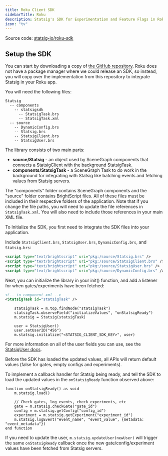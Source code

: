 ```yaml
---
title: Roku Client SDK
sidebarTitle: Roku
description: Statsig's SDK for Experimentation and Feature Flags in Roku applications.
icon: "tv"
---
```



<Callout icon="github">
Source code: <a href="https://github.com/statsig-io/roku-sdk" target="_blank" rel="noreferrer">statsig-io/roku-sdk</a>
</Callout>

## Setup the SDK
<Steps>
<Step title="Install the SDK">

You can start by downloading a copy of [the GitHub repository](https://github.com/statsig-io/roku-sdk). Roku does not have a package manager where we could release an SDK, so instead, you will copy over the implementation from this repository to integrate Statsig in your Roku app.

You will need the following files:

```
Statsig
  -- components
    -- statsigsdk
      -- StatsigTask.brs
      -- StatsigTask.xml
  -- source
    -- DynamicConfig.brs
    -- Statsig.brs
    -- StatsigClient.brs
    -- StatsigUser.brs
```

The library consists of two main parts:

- **source/Statsig** - an object used by SceneGraph components that connects a StatsigClient with the background StatsigTask.
- **components/StatsigTask** - a SceneGraph Task to do work in the background for integrating with Statsig like batching events and fetching values from Statsig servers.

The "components" folder contains SceneGraph components and the "source" folder contains BrightScript files. All of these files must be included in their respective folders of the application. Note that if you change the file paths, you will need to update the file references in `StatsigTask.xml`. You will also need to include those references in your main XML file.
</Step>
<Step title="Initialize the SDK">
<Initialization/>

To Initialize the SDK, you first need to integrate the SDK files into your application.

Include `StatsigClient.brs`, `StatsigUser.brs`, `DynamicConfig.brs`, and `Statsig.brs`:

```xml
<script type="text/brightscript" uri="pkg:/source/Statsig.brs" />
<script type="text/brightscript" uri="pkg:/source/StatsigClient.brs" />
<script type="text/brightscript" uri="pkg:/source/StatsigUser.brs" />
<script type="text/brightscript" uri="pkg:/source/DynamicConfig.brs" />
```

Next, you can initialize the library in your init() function, and add a listener for when gates/experiments have been fetched:

```xml
<!-- in component xml -->
<StatsigTask id="statsigTask" />
```

```brightscript
    statsigTask = m.top.findNode("statsigTask")
    statsigTask.observeField("initializeValues", "onStatsigReady")
    m.statsig = Statsig(statsigTask)

    user = StatsigUser()
    user.setUserID("456")
    m.statsig.initialize("<STATSIG_CLIENT_SDK_KEY>", user)
```

For more information on all of the user fields you can use, see the [StatsigUser docs](/concepts/user).

Before the SDK has loaded the updated values, all APIs will return default values (false for gates, empty configs and experiments).

To implement a callback handler for Statsig being ready, and tell the SDK to load the updated values in the `onStatsigReady` function observed above:

```brightscript
function onStatsigReady() as void
    m.statsig.load()

    // Check gates, log events, check experiments, etc
    gate = m.statsig.checkGate("gate_id")
    config = m.statsig.getConfig("config_id")
    experiment = m.statsig.getExperiment("experiment_id")
    m.statsig.logEvent("event_name", "event_value", {metadata: "event_metadata"})
end function
```

If you need to update the user, `m.statsig.updateUser(newUser)` will trigger the same `onStatsigReady` callback once the new gate/config/experiment values have been fetched from Statsig servers.
</Step>
</Steps>
